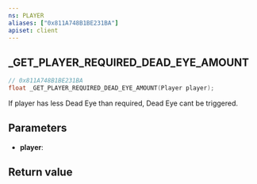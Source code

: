 ```yaml
---
ns: PLAYER
aliases: ["0x811A748B1BE231BA"]
apiset: client
---
```

## _GET_PLAYER_REQUIRED_DEAD_EYE_AMOUNT

```c
// 0x811A748B1BE231BA
float _GET_PLAYER_REQUIRED_DEAD_EYE_AMOUNT(Player player);
```

If player has less Dead Eye than required, Dead Eye cant be triggered.

## Parameters
* **player**:

## Return value